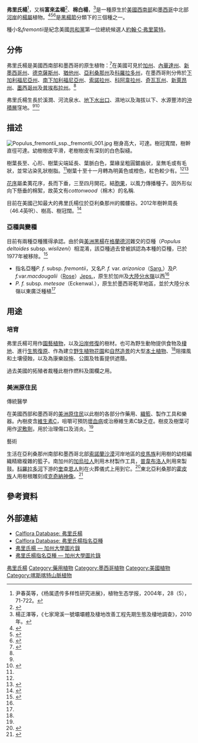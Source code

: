 {{Speciesbox
| image = Cottonwood at Zion Lodge.jpg
| image_caption = 美國[[猶他州|猶他州]][[錫安國家公園|錫安國家公園]]錫安旅館的棉白楊
| genus = Populus
| sectio = [[黑楊節|黑楊節]] {{lang-la|Aigeiros}}
| species = fremontii
|binomial = Populus fremontii
|authority = [[塞里諾·沃森|S. Watson]]
|range_map =  Populus fremontii range map 2.png
|range_map_caption = 弗里氏楊的天然分佈
}}

'''弗里氏楊'''<ref>尹春英等，《杨属遗传多样性研究进展》，植物生态学报，2004年，28（5），71-722。</ref>，又稱'''富來孟楊'''<ref>{{Cite web |url=http://terms.naer.edu.tw/detail/362433/ |title=國家教育研究院：雙語詞彙、學術名詞暨辭書資訊網 |access-date=2016-11-02 |archive-date=2020-09-10 |archive-url=https://web.archive.org/web/20200910081342/http://terms.naer.edu.tw/detail/362433/ |dead-url=no }}</ref>、'''棉白楊'''，<ref>楊正澤等，《七家灣溪一號壩壩體及棲地改善工程先期生態及棲地調查》，2010年。</ref>是一種原生於[[美國西南部|美國西南部]]和[[墨西哥|墨西哥]]中北部[[沿岸帶|河岸]]的[[楊屬|楊屬]]植物。<ref name=grin>{{cite web|url=http://www.ars-grin.gov/cgi-bin/npgs/html/taxon.pl?404966|title=''Populus fremontii''|publisher=NPGS/GRIN|deadurl=yes|archiveurl=https://web.archive.org/web/20140903145319/http://www.ars-grin.gov/cgi-bin/npgs/html/taxon.pl?404966|archivedate=2014-09-03}}</ref><ref>{{cite web|url=http://plants.usda.gov/core/profile?symbol=POFR2|work=USDA Plants Profile|title=''Populus fremontii'' (Fremont's cottonwood)|access-date=2016-11-02|archive-date=2016-12-31|archive-url=https://web.archive.org/web/20161231004031/https://www.plants.usda.gov/core/profile?symbol=POFR2|dead-url=no}}</ref><ref name="ucjeps">{{cite book|chapterurl=http://ucjeps.berkeley.edu/cgi-bin/get_JM_treatment.pl?7038,7039,0,7043|title=Jepson Manual|chapter=''Populus fremontii'' subsp. ''fremontii''|publisher=加利福尼亞大學出版社|year=1993|access-date=2016-11-02|archive-date=2020-08-07|archive-url=https://web.archive.org/web/20200807021057/https://ucjeps.berkeley.edu/cgi-bin/get_JM_treatment.pl?7038,7039,0,7043|dead-url=no}}</ref>是[[黑楊節|黑楊節]]分類下的三個種之一。

種小名''fremontii''是紀念美國[[共和黨_(美國)|共和黨]]第一位總統候選人[[約翰·C·弗里蒙特|約翰·C·弗里蒙特]]。

==分佈==
弗里氏楊是美國西南部和墨西哥的原生植物：<ref>{{cite web|url=http://www.calflora.org/cgi-bin/species_query.cgi?where-taxon=Populus+fremontii|work=Calflora Database|title=''Populus fremontii'' (Fremont cottonwood)|access-date=2016-11-02|archive-date=2019-12-06|archive-url=https://web.archive.org/web/20191206105913/https://www.calflora.org//cgi-bin/species_query.cgi?where-taxon=Populus+fremontii|dead-url=no}}</ref>在美國可見於[[加州|加州]]、[[內華達州|內華達州]]、[[新墨西哥州|新墨西哥州]]、[[德克薩斯州|德克薩斯州]]、[[猶他州|猶他州]]、[[亞利桑那州|亞利桑那州]]及[[科羅拉多州|科羅拉多州]]，在墨西哥則分佈於[[下加利福尼亞州|下加利福尼亞州]]、[[南下加利福尼亞州|南下加利福尼亞州]]、[[索諾拉州|索諾拉州]]、[[科阿韋拉州|科阿韋拉州]]、[[奇瓦瓦州|奇瓦瓦州]]、[[新萊昂州|新萊昂州]]、[[墨西哥州|墨西哥州]]及[[普埃布拉州|普埃布拉州]]。<ref name=grin/>

弗里氏楊生長於溪澗、河流泉水、[[出口_(水文學)|地下水出口]]、濕地以及海拔{{convert|2000|m|ft|abbr=on}}以下、水源豐沛的[[沖積層|沖積層]]窪地。<ref name="ucjeps"/><ref name="USDA">{{cite web|url=http://plants.usda.gov/factsheet/pdf/fs_pofr2.pdf|publisher=美國農業部|accessdate=2002年2月5日|title=USDA Plant Fact Sheet|archive-date=2022年2月6日|archive-url=https://web.archive.org/web/20220206125745/http://plants.usda.gov/factsheet/pdf/fs_pofr2.pdf|dead-url=no}}</ref>

==描述==
[[File:Populus_fremontii_ssp._fremontii_001.jpg|thumb]]
樹身高大，可達{{convert|12|-|35|m|ft|abbr=on}}。樹冠寬闊，樹幹直徑可達{{convert|1.5|m|ft|abbr=on}}。幼樹樹皮平滑，老樹樹皮有深刻的白色裂縫。

樹葉長{{convert|3|cm|in|sing=on|sp=us|abbr=on}}至{{convert|7|cm|in|abbr=on}}、心形、樹葉尖端延長、葉脈白色，葉緣呈粗圓鋸齒狀，呈無毛或有毛狀，並常沾染乳狀樹脂。<ref name="ucjeps"/>樹葉十至十一月轉為明黃色或橙色，紅色較少有。<ref name="ucjeps"/><ref>{{cite web|url=http://extension.usu.edu/range/Woody/fremontcottonwood.htm|publisher=猶他州立大學|title=Range Plants of Utah|accessdate=2002|deadurl=yes|archiveurl=https://web.archive.org/web/20130325114929/http://extension.usu.edu/range/Woody/fremontcottonwood.htm|archivedate=2013-03-25}}</ref>

[[花序|花序]]屬柔荑花序，長而下垂，三至四月開花。結[[胞果|胞果]]，以風力傳播種子。因外形似向下懸垂的棉絮，故英文有''cottonwood''（棉木）的名稱.

目前在美國己知最大的弗里氏楊位於亞利桑那州的髑髏谷。2012年樹幹周長{{convert|557|in|cm|abbr=on}}（46.4英呎）、樹高{{convert|102|ft|m|abbr=on}}、樹冠闊{{convert|149.5|ft|m |abbr=on}}。<ref>{{cite web|url=http://www.americanforests.org/bigtree/fremont-cottonwood-populus-fremontii-ssp-fremontii-3/|title=''Populus fremontii'' ssp. ''fremontii''|publisher=American Forests|deadurl=yes|archiveurl=https://web.archive.org/web/20160207110432/http://www.americanforests.org/bigtree/fremont-cottonwood-populus-fremontii-ssp-fremontii-3/|archivedate=2016-02-07}}</ref>

===亞種與變種===
目前有兩種亞種獲得承認。由於與[[美洲黑楊|美洲黑楊]]在[[格蘭德河|格蘭德河]]雜交的亞種（''Populus deltoides'' subsp. ''wislizeni''）相混淆，該亞種過去曾被誤認為本種的亞種，已於1977年被移除。<ref name=Eckenwal>{{cite journal|author=Eckenwalder, J.E. |year=1977 |title= North American cottonwoods (''Populus'', Salicaceae) of sections ''Abaso'' and ''Aigeiros'' |journal=Journal of the Arnold Arboretum |volume=58 |issue=3 |pages=193–208}}</ref>
* 指名亞種''P. f.'' subsp. ''fremontii''，又名''P. f.'' var. ''arizonica''（[[查爾斯·斯普拉格·薩金特|Sarg.]]）及''P. f. ''var.'' macdougalii''（[[若瑟·納爾遜·路斯|Rose]]）[[韋萊·林恩·傑普森|Jeps.]]，原生於加州及[[大陸分水嶺|大陸分水嶺]]以西<ref name=Eckenwal/>
* ''P. f.'' subsp. ''metesae''（Eckenwal.），原生於墨西哥乾旱地區，並於大陸分水嶺以東廣泛種植<ref name=Eckenwal/>

==用途==

===培育===
弗里氏楊可用作[[園藝植物|園藝植物]]，以及[[沿岸修復|沿岸修復]]的樹材。也可為野生動物提供食物及[[動物棲地|棲地]]、進行[[復原生態學|生態復原]]、作為建立[[野生植物花園|野生植物花園]]和[[自然造景|自然造景]]的大型[[本土植物|本土植物]]、<ref name="ucjeps" />阻擋風和土壤侵蝕，以及為康樂設施、公園及牲畜提供遮蔭。

過去美國的拓殖者裁種此樹作燃料及圍欄之用。

===美洲原住民===
;傳統醫學
在美國西部和墨西哥的[[美洲原住民|美洲原住民]]以此樹的各部分作藥用、[[織籃|織籃]]、製作工具和樂器。內樹皮含[[維生素C|維生素C]]，咀嚼可預防[[壞血病|壞血病]]或治療維生素C缺乏症。樹皮及樹葉可用作[[泥敷劑|泥敷劑]]，用於治理傷口及消炎。<ref name="USDA"/>

;藝術
生活在亞利桑那州南部和墨西哥北部[[索諾蘭沙漠|索諾蘭沙漠]]河岸地區的[[皮馬族|皮馬族]]利用樹的幼枝編織精緻複雜的籃子。南加州的[[加烏拉人|加烏拉人]]則用木材製作工具，[[普韋布洛人|普韋布洛人]]則用來製鼓。[[科羅拉多河|科羅拉多河]]下游的[[奎查恩人|奎查恩人]]則在火葬儀式上用到它。<ref>{{cite web|url=http://mojavedesert.net/trees/cottonwood|publisher=MojaveDesert.net|date=日期不詳|title=Digital Desert: Mojave Desert|access-date=2016-11-02|archive-date=2020-06-27|archive-url=https://web.archive.org/web/20200627002035/http://mojavedesert.net/trees/cottonwood/|dead-url=no}}</ref>東北亞利桑那的[[霍皮族|霍皮族]]人用樹根雕刻成[[克奇納神像|克奇納神像]]。<ref>{{cite web|last1=Padgett|first1=Kenneth|title=Kachina Dolls|url=http://kachina.us/|website=Guide to Hopi Kachina (katsina) Dolls|accessdate=2015年9月8日|archive-date=2022年1月8日|archive-url=https://web.archive.org/web/20220108213657/https://kachina.us/|dead-url=no}}</ref>

==參考資料==
{{reflist|33em}}

==外部連結==
{{Commons+cat|Populus fremontii}}
*[http://www.calflora.org/cgi-bin/species_query.cgi?where-calrecnum=10256 Calflora Database: 弗里氏楊] {{Wayback|url=http://www.calflora.org/cgi-bin/species_query.cgi?where-calrecnum=10256 |date=20201125214340 }}
*[http://www.calflora.org/cgi-bin/species_query.cgi?where-taxon=Populus+fremontii+ssp.+fremontii Calflora Database: 弗里氏楊指名亞種] {{Wayback|url=http://www.calflora.org/cgi-bin/species_query.cgi?where-taxon=Populus+fremontii+ssp.+fremontii |date=20191206135036 }}
*[http://calphotos.berkeley.edu/cgi/img_query?where-taxon=Populus+fremontii 弗里氏楊 — 加州大學圖片錄] {{Wayback|url=http://calphotos.berkeley.edu/cgi/img_query?where-taxon=Populus+fremontii |date=20140429215939 }}
*[http://calphotos.berkeley.edu/cgi/img_query?where-genre=Plant&where-taxon=Populus+fremontii+ssp.+fremontii  弗里氏楊指名亞種 — 加州大學圖片錄] {{Wayback|url=http://calphotos.berkeley.edu/cgi/img_query?where-genre=Plant&where-taxon=Populus+fremontii+ssp.+fremontii |date=20140429210651 }}
{{Taxonbar|from=Q3838136}}

[[Category:楊屬|弗里氏楊]]
[[Category:藥用植物|Category:藥用植物]]
[[Category:墨西哥植物|Category:墨西哥植物]]
[[Category:美國植物|Category:美國植物]]
[[Category:喀斯喀特山脈植物|Category:喀斯喀特山脈植物]]